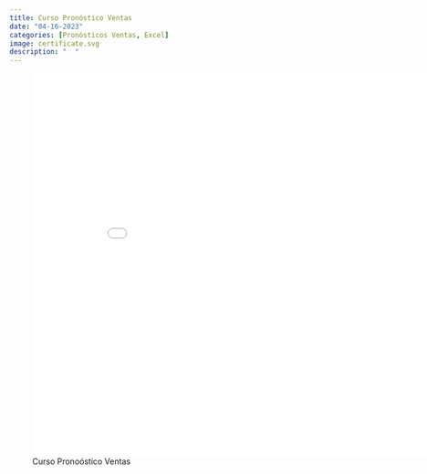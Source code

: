 ```yaml
---
title: Curso Pronóstico Ventas
date: "04-16-2023"
categories: [Pronósticos Ventas, Excel]
image: certificate.svg
description: "  "
---
```


![Curso Pronoóstico Ventas](certificate.pdf){width="9in" height="7in"}
